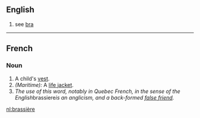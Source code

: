 ==English==
#see [[bra]]

----

==French==

===Noun===
#A child's [[vest]].
#''(Maritime):'' A [[life jacket]].
#''The use of this word, notably in Quebec French, in the sense of the English ''brassiere'' is an anglicism, and a back-formed [[false friend]].''

[[nl:brassière]]